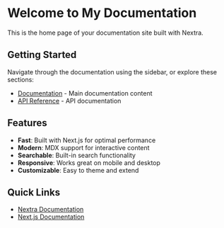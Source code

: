 # Welcome to My Documentation

This is the home page of your documentation site built with Nextra.

## Getting Started

Navigate through the documentation using the sidebar, or explore these sections:

- [Documentation](/docs) - Main documentation content
- [API Reference](/api) - API documentation

## Features

- **Fast**: Built with Next.js for optimal performance
- **Modern**: MDX support for interactive content
- **Searchable**: Built-in search functionality
- **Responsive**: Works great on mobile and desktop
- **Customizable**: Easy to theme and extend

## Quick Links

- [Nextra Documentation](https://nextra.site)
- [Next.js Documentation](https://nextjs.org/docs)
